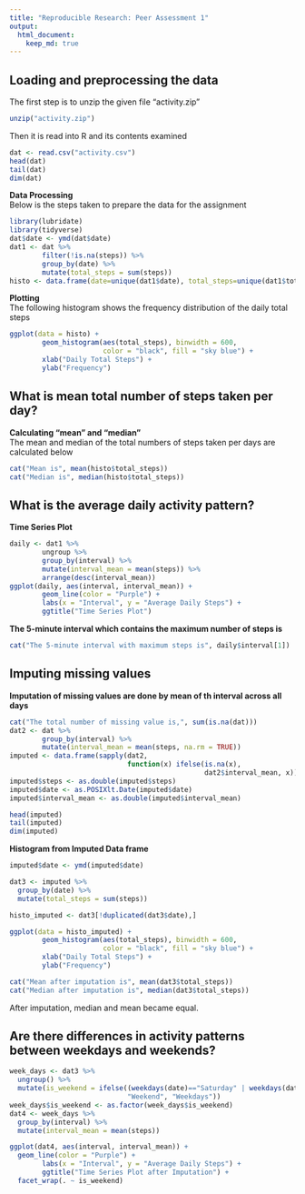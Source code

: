 ```yaml
---
title: "Reproducible Research: Peer Assessment 1"
output: 
  html_document:
    keep_md: true
---
```



## Loading and preprocessing the data  
The first step is to unzip the given file "activity.zip"
```r
unzip("activity.zip")
```

Then it is read into R and its contents examined
```r
dat <- read.csv("activity.csv")
head(dat)
tail(dat)
dim(dat)
```

**Data Processing**  
Below is the steps taken to prepare the data for the assignment
```r
library(lubridate)
library(tidyverse)
dat$date <- ymd(dat$date)
dat1 <- dat %>%
        filter(!is.na(steps)) %>%
        group_by(date) %>%
        mutate(total_steps = sum(steps))
histo <- data.frame(date=unique(dat1$date), total_steps=unique(dat1$total_steps))
```

**Plotting**  
The following histogram shows the frequency distribution of the daily total steps
```r
ggplot(data = histo) +
        geom_histogram(aes(total_steps), binwidth = 600,
                       color = "black", fill = "sky blue") +
        xlab("Daily Total Steps") +
        ylab("Frequency")
```



## What is mean total number of steps taken per day?  
**Calculating "mean" and "median"**  
The mean and median of the total numbers of steps taken per days are calculated below
```r
cat("Mean is", mean(histo$total_steps))
cat("Median is", median(histo$total_steps))
```



## What is the average daily activity pattern?
**Time Series Plot**  
```r
daily <- dat1 %>%
        ungroup %>%
        group_by(interval) %>%
        mutate(interval_mean = mean(steps)) %>%
        arrange(desc(interval_mean))
ggplot(daily, aes(interval, interval_mean)) +
        geom_line(color = "Purple") +
        labs(x = "Interval", y = "Average Daily Steps") +
        ggtitle("Time Series Plot")
```

**The 5-minute interval which contains the maximum number of steps is**
```r
cat("The 5-minute interval with maximum steps is", daily$interval[1])
```


## Imputing missing values
**Imputation of missing values are done by mean of th interval across all days**
```r
cat("The total number of missing value is,", sum(is.na(dat)))
dat2 <- dat %>%
        group_by(interval) %>%
        mutate(interval_mean = mean(steps, na.rm = TRUE))
imputed <- data.frame(sapply(dat2,
                             function(x) ifelse(is.na(x),
                                                dat2$interval_mean, x)))
imputed$steps <- as.double(imputed$steps)
imputed$date <- as.POSIXlt.Date(imputed$date)
imputed$interval_mean <- as.double(imputed$interval_mean)

head(imputed)
tail(imputed)
dim(imputed)
```

**Histogram from Imputed Data frame**
```r
imputed$date <- ymd(imputed$date)

dat3 <- imputed %>%
  group_by(date) %>%
  mutate(total_steps = sum(steps))

histo_imputed <- dat3[!duplicated(dat3$date),]

ggplot(data = histo_imputed) +
        geom_histogram(aes(total_steps), binwidth = 600,
                       color = "black", fill = "sky blue") +
        xlab("Daily Total Steps") +
        ylab("Frequency")

cat("Mean after imputation is", mean(dat3$total_steps))
cat("Median after imputation is", median(dat3$total_steps))
```

After imputation, median and mean became equal.  




## Are there differences in activity patterns between weekdays and weekends?
```r
week_days <- dat3 %>%
  ungroup() %>%
  mutate(is_weekend = ifelse((weekdays(date)=="Saturday" | weekdays(date)=="Sunday"),
                             "Weekend", "Weekdays"))
week_days$is_weekend <- as.factor(week_days$is_weekend)
dat4 <- week_days %>%
  group_by(interval) %>%
  mutate(interval_mean = mean(steps))

ggplot(dat4, aes(interval, interval_mean)) +
  geom_line(color = "Purple") +
        labs(x = "Interval", y = "Average Daily Steps") +
        ggtitle("Time Series Plot after Imputation") +
  facet_wrap(. ~ is_weekend)
```

